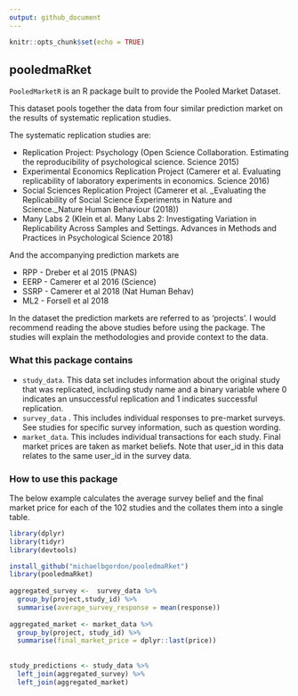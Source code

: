```yaml
---
output: github_document
---
```


```r
knitr::opts_chunk$set(echo = TRUE)
```

## pooledmaRket 

`PooledMarketR` is an R package built to provide the Pooled Market Dataset.

This dataset pools together the data from four similar prediction market on the results of systematic replication studies.

The systematic replication studies are:

* Replication Project: Psychology (Open Science Collaboration. Estimating the reproducibility of psychological science. Science 2015)
* Experimental Economics Replication Project (Camerer et al. Evaluating replicability of laboratory experiments in economics. Science 2016)
* Social Sciences Replication Project (Camerer et al. _Evaluating the Replicability of Social Science Experiments in Nature and Science._Nature Human Behaviour (2018))
* Many Labs 2 (Klein et al. Many Labs 2: Investigating Variation in Replicability Across Samples and Settings. Advances in Methods and Practices in Psychological Science 2018)

And the accompanying prediction markets are

* RPP - Dreber et al 2015 (PNAS)
* EERP - Camerer et al 2016 (Science)
* SSRP - Camerer et al 2018 (Nat Human Behav)
* ML2 - Forsell et al 2018

In the dataset the prediction markets are referred to as 'projects'. I would recommend reading the above studies before using the package. The studies will explain the methodologies and provide context to the data.


### What this package contains

* `study_data`. This data set includes information about the original study that was replicated, including study name and a binary variable where 0 indicates an unsuccessful replication and 1 indicates successful replication. 
* `survey_data` . This includes individual responses to pre-market surveys. See studies for specific survey information, such as question wording. 
* `market_data`. This includes individual transactions for each study. Final market prices are taken as market beliefs. Note that user_id in this data relates to the same user_id in the survey data.

### How to use this package

The below example calculates the average survey belief and the final market price for each of the 102 studies and the collates them into a single table. 

```r
library(dplyr)
library(tidyr)
library(devtools)

install_github("michaelbgordon/pooledmaRket")
library(pooledmaRket)
 
aggregated_survey <-  survey_data %>%
  group_by(project,study_id) %>%
  summarise(average_survey_response = mean(response))
 
aggregated_market <- market_data %>%
  group_by(project, study_id) %>%
  summarise(final_market_price = dplyr::last(price))
 
 
study_predictions <- study_data %>%
  left_join(aggregated_survey) %>%
  left_join(aggregated_market)

```
